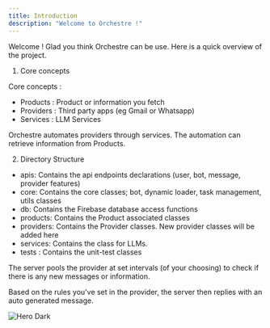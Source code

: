 ```yaml
---
title: Introduction
description: "Welcome to Orchestre !"
---
```



Welcome ! Glad you think Orchestre can be use. Here is a quick overview of the project.

1. Core concepts

Core concepts : 
- Products : Product or information you fetch 
- Providers : Third party apps (eg Gmail or Whatsapp)
- Services : LLM Services 

Orchestre automates providers through services. The automation can retrieve information from Products.

 2. Directory Structure

- apis: Contains the api endpoints declarations (user, bot, message, provider features)
- core: Contains the core classes; bot, dynamic loader, task management, utils classes
- db: Contains the Firebase database access functions
- products: Contains the Product associated classes
- providers: Contains the Provider classes. New provider classes will be added here
- services: Contains the class for LLMs.
- tests : Contains the unit-test classes


The server pools the provider at set intervals (of your choosing) to check if there is any new messages or information. 

Based on the rules you've set in the provider, the server then replies with an auto generated message. 


<img
  className="hidden dark:block"
  src="/images/orchestre.png"
  alt="Hero Dark"
/>